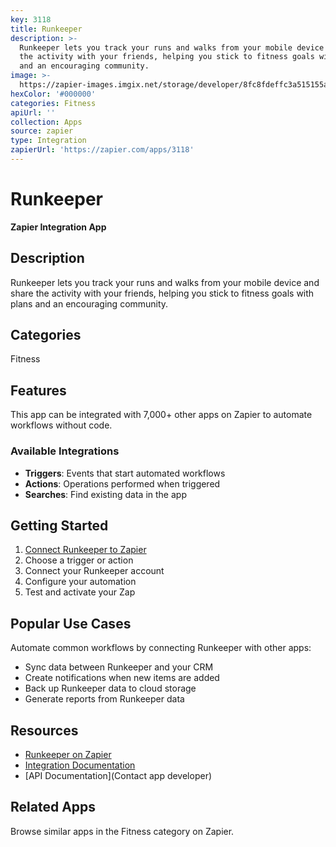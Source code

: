 ```yaml
---
key: 3118
title: Runkeeper
description: >-
  Runkeeper lets you track your runs and walks from your mobile device and share
  the activity with your friends, helping you stick to fitness goals with plans
  and an encouraging community.
image: >-
  https://zapier-images.imgix.net/storage/developer/8fc8fdeffc3a515155acaffb2b17c052.png?auto=format%2Ccompress&ixlib=python-3.0.0&q=50
hexColor: '#000000'
categories: Fitness
apiUrl: ''
collection: Apps
source: zapier
type: Integration
zapierUrl: 'https://zapier.com/apps/3118'
---
```

# Runkeeper

**Zapier Integration App**

## Description

Runkeeper lets you track your runs and walks from your mobile device and share the activity with your friends, helping you stick to fitness goals with plans and an encouraging community.

## Categories

Fitness

## Features

This app can be integrated with 7,000+ other apps on Zapier to automate workflows without code.

### Available Integrations

- **Triggers**: Events that start automated workflows
- **Actions**: Operations performed when triggered
- **Searches**: Find existing data in the app

## Getting Started

1. [Connect Runkeeper to Zapier](https://zapier.com/apps/3118)
2. Choose a trigger or action
3. Connect your Runkeeper account
4. Configure your automation
5. Test and activate your Zap

## Popular Use Cases

Automate common workflows by connecting Runkeeper with other apps:

- Sync data between Runkeeper and your CRM
- Create notifications when new items are added
- Back up Runkeeper data to cloud storage
- Generate reports from Runkeeper data

## Resources

- [Runkeeper on Zapier](https://zapier.com/apps/3118)
- [Integration Documentation](https://zapier.com/apps/3118/integrations)
- [API Documentation](Contact app developer)

## Related Apps

Browse similar apps in the Fitness category on Zapier.
